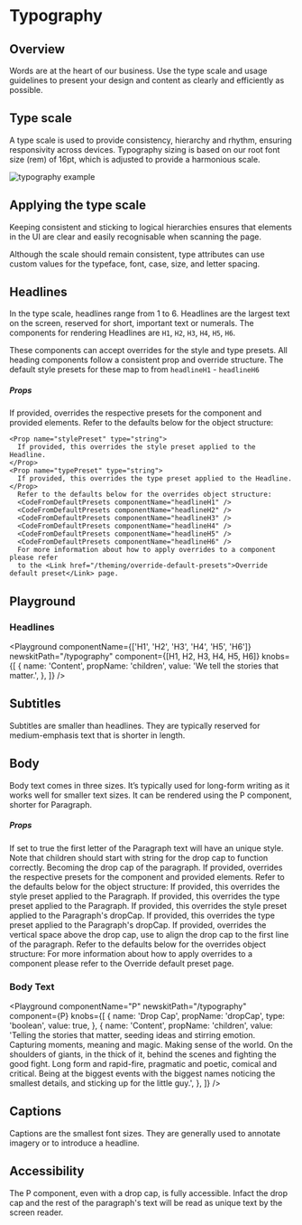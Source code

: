 


# Typography

## Overview

Words are at the heart of our business. Use the type scale and usage guidelines to present your design and content as clearly and efficiently as possible.

## Type scale

A type scale is used to provide consistency, hierarchy and rhythm, ensuring responsivity across devices. Typography sizing is based on our root font size (rem) of 16pt, which is adjusted to provide a harmonious scale.

<LegacyBlock marginBottom="sizing050" maxWidth="760px">
  <Image
    src="/static/examples/typography/typography.png"
    alt="typography example"
    maxWidth="1388"
    maxHeight="1600"
  />
</LegacyBlock>

## Applying the type scale

Keeping consistent and sticking to logical hierarchies ensures that elements in the UI are clear and easily recognisable when scanning the page.

Although the scale should remain consistent, type attributes can use custom values for the typeface, font, case, size, and letter spacing.

## Headlines

In the type scale, headlines range from 1 to 6. Headlines are the largest text on the screen, reserved for short, important text or numerals.
The components for rendering Headlines are `H1`, `H2`, `H3`, `H4`, `H5`, `H6`.

These components can accept overrides for the style and type presets.
All heading components follow a consistent prop and override structure. The default style presets for these map to from `headlineH1` - `headlineH6`

##### Props
<LegacyBlock marginTop="sizing040">
  <Prop name="overrides" type="object">
    If provided, overrides the respective presets for the component and provided elements.
    Refer to the defaults below for the object structure:
    
    <Prop name="stylePreset" type="string">
      If provided, this overrides the style preset applied to the Headline.
    </Prop>
    <Prop name="typePreset" type="string">
      If provided, this overrides the type preset applied to the Headline.
    </Prop>
      Refer to the defaults below for the overrides object structure:
      <CodeFromDefaultPresets componentName="headlineH1" />
      <CodeFromDefaultPresets componentName="headlineH2" />
      <CodeFromDefaultPresets componentName="headlineH3" />
      <CodeFromDefaultPresets componentName="headlineH4" />
      <CodeFromDefaultPresets componentName="headlineH5" />
      <CodeFromDefaultPresets componentName="headlineH6" />
      For more information about how to apply overrides to a component please refer 
      to the <Link href="/theming/override-default-presets">Override default preset</Link> page.
  </Prop>
</LegacyBlock>

## Playground

### Headlines

<Playground
  componentName={['H1', 'H2', 'H3', 'H4', 'H5', 'H6']}
  newskitPath="/typography"
  component={[H1, H2, H3, H4, H5, H6]}
  knobs={[
    {
      name: 'Content',
      propName: 'children',
      value: 'We tell the stories that matter.',
    },
  ]}
/>

## Subtitles

Subtitles are smaller than headlines. They are typically reserved for medium-emphasis text that is shorter in length.

## Body

Body text comes in three sizes. It’s typically used for long-form writing as it works well for smaller text sizes.
It can be rendered using the P component, shorter for Paragraph.

##### Props
<LegacyBlock marginTop="sizing040">
  <Prop name="dropCap" type="boolean" default="false">
    If set to true the first letter of the Paragraph text will have an unique style. Note that children should start with string for the drop cap to function correctly.
    Becoming the drop cap of the paragraph.
  </Prop>
  <Prop name="overrides" type="object">
    If provided, overrides the respective presets for the component and provided elements.
    Refer to the defaults below for the object structure:
    <Prop name="stylePreset" type="string" default="paragraph">
      If provided, this overrides the style preset applied to the Paragraph.
    </Prop>
     <Prop name="typePreset" type="string" default="body020">
      If provided, this overrides the type preset applied to the Paragraph.
    </Prop>
    <Prop name="dropCap" type="object">
       <Prop name="stylePreset" type="string" default="paragraphDropCap">
        If provided, this overrides the style preset applied to the Paragraph's dropCap.
      </Prop>
      <Prop name="typePreset" type="string" default="display040">
        If provided, this overrides the type preset applied to the Paragraph's dropCap.
      </Prop>
      <Prop name="space" type="string" default="space20">
        If provided, overrides the vertical space above the drop cap, use to align the drop cap to the first line of the paragraph.
      </Prop>
    </Prop>
     Refer to the defaults below for the  overrides object structure:
      <CodeFromDefaultPresets componentName="paragraph" />
      For more information about how to apply overrides to a component please refer 
      to the <Link href="/theming/override-default-presets">Override default preset</Link> page.
  </Prop>
</LegacyBlock>

### Body Text

<Playground
  componentName="P"
  newskitPath="/typography"
  component={P}
  knobs={[
    {
      name: 'Drop Cap',
      propName: 'dropCap',
      type: 'boolean',
      value: true,
    },
    {
      name: 'Content',
      propName: 'children',
      value:
        'Telling the stories that matter, seeding ideas and stirring emotion. Capturing moments, meaning and magic. Making sense of the world. On the shoulders of giants, in the thick of it, behind the scenes and fighting the good fight. Long form and rapid-fire, pragmatic and poetic, comical and critical. Being at the biggest events with the biggest names noticing the smallest details, and sticking up for the little guy.',
    },
  ]}
/>


## Captions

Captions are the smallest font sizes. They are generally used to annotate imagery or to introduce a headline.

## Accessibility

The P component, even with a drop cap, is fully accessible. Infact the drop cap and the rest of the paragraph's text will 
be read as unique text by the screen reader.